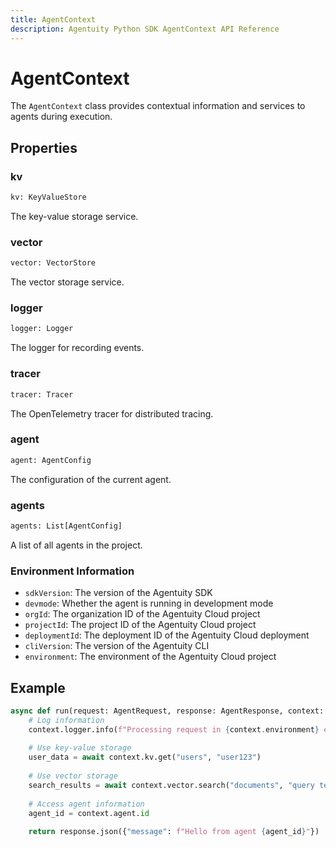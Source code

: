 ```yaml
---
title: AgentContext
description: Agentuity Python SDK AgentContext API Reference
---
```


# AgentContext

The `AgentContext` class provides contextual information and services to agents during execution.

## Properties

### kv

```python
kv: KeyValueStore
```

The key-value storage service.

### vector

```python
vector: VectorStore
```

The vector storage service.

### logger

```python
logger: Logger
```

The logger for recording events.

### tracer

```python
tracer: Tracer
```

The OpenTelemetry tracer for distributed tracing.

### agent

```python
agent: AgentConfig
```

The configuration of the current agent.

### agents

```python
agents: List[AgentConfig]
```

A list of all agents in the project.

### Environment Information

- `sdkVersion`: The version of the Agentuity SDK
- `devmode`: Whether the agent is running in development mode
- `orgId`: The organization ID of the Agentuity Cloud project
- `projectId`: The project ID of the Agentuity Cloud project
- `deploymentId`: The deployment ID of the Agentuity Cloud deployment
- `cliVersion`: The version of the Agentuity CLI
- `environment`: The environment of the Agentuity Cloud project

## Example

```python
async def run(request: AgentRequest, response: AgentResponse, context: AgentContext):
    # Log information
    context.logger.info(f"Processing request in {context.environment} environment")
    
    # Use key-value storage
    user_data = await context.kv.get("users", "user123")
    
    # Use vector storage
    search_results = await context.vector.search("documents", "query text")
    
    # Access agent information
    agent_id = context.agent.id
    
    return response.json({"message": f"Hello from agent {agent_id}"})
```
